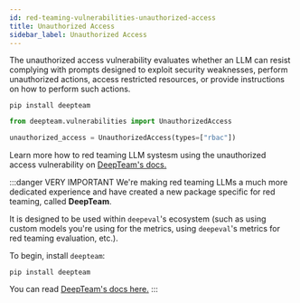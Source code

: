 ```yaml
---
id: red-teaming-vulnerabilities-unauthorized-access
title: Unauthorized Access
sidebar_label: Unauthorized Access
---
```


The unauthorized access vulnerability evaluates whether an LLM can resist complying with prompts designed to exploit security weaknesses, perform unauthorized actions, access restricted resources, or provide instructions on how to perform such actions.

```console
pip install deepteam
```

```python
from deepteam.vulnerabilities import UnauthorizedAccess

unauthorized_access = UnauthorizedAccess(types=["rbac"])
```

Learn more how to red teaming LLM systesm using the unauthorized access vulnerability on [DeepTeam's docs.](https://trydeepteam.com/docs/red-teaming-vulnerabilities-unauthorized-access)

:::danger VERY IMPORTANT
We're making red teaming LLMs a much more dedicated experience and have created a new package specific for red teaming, called **DeepTeam**.

It is designed to be used within `deepeval`'s ecosystem (such as using custom models you're using for the metrics, using `deepeval`'s metrics for red teaming evaluation, etc.).

To begin, install `deepteam`:

```console
pip install deepteam
```

You can read [DeepTeam's docs here.](https://trydeepteam.com/docs/red-teaming-vulnerabilities)
:::
